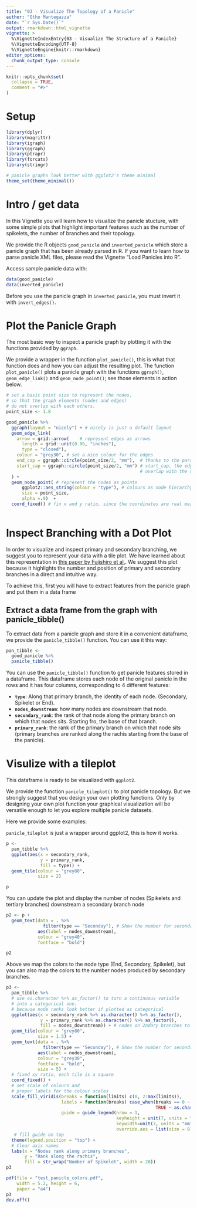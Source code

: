 ```yaml
---
title: "03 - Visualize The Topology of a Panicle"
author: "Otho Mantegazza"
date: "`r Sys.Date()`"
output: rmarkdown::html_vignette
vignette: >
  %\VignetteIndexEntry{03 - Visualize The Structure of a Panicle}
  %\VignetteEncoding{UTF-8}
  %\VignetteEngine{knitr::rmarkdown}
editor_options:
  chunk_output_type: console
---
```


```r
knitr::opts_chunk$set(
  collapse = TRUE,
  comment = "#>"
)
```

# Setup

```r
library(dplyr)
library(magrittr)
library(igraph)
library(ggraph)
library(ptrapr)
library(forcats)
library(stringr)

# panicle graphs look better with ggplot2's theme minimal
theme_set(theme_minimal())
```

# Intro / get data

In this Vignette you will learn how to visualize the panicle stucture, with some simple plots that highlight important features such as the number of spikelets, the number of branches and their topology.

We provide the R objects `good_panicle` and `inverted_panicle` which store a panicle graph that has been already parsed in R. If you want to learn how to parse panicle XML files, please read the Vignette "Load Panicles into R".

Access sample panicle data with:

```r
data(good_panicle)
data(inverted_panicle)
```

Before you use the panicle graph in `inverted_panicle`, you must invert it with `invert_edges()`.

# Plot the Panicle Graph

The most basic way to inspect a panicle graph by plotting it with the functions provided by `ggraph`.

We provide a wrapper in the function `plot_panicle()`, this is what that function does and how you can adjust the resulting plot. The function `plot_panicle()` plots a panicle graph with the functions `ggraph()`, `geom_edge_link()` and `geom_node_point()`; see those elements in action below.

```r
# set a basic point size to represent the nodes,
# so that the graph elements (nodes and edges)
# do not overlap with each others.
point_size <- 1.8

good_panicle %>% 
  ggraph(layout = "nicely") + # nicely is just a default layout
  geom_edge_link(
    arrow = grid::arrow(    # represent edges as arrows
      length = grid::unit(0.06, "inches"),
      type = "closed"),
    colour = "grey30", # set a nice colour for the edges
    end_cap = ggraph::circle(point_size/2, "mm"),  # thanks to the parameters end_cap and
    start_cap = ggraph::circle(point_size/2, "mm") # start_cap, the edge arrows do not 
                                                   # overlap with the nodes
  ) +
  geom_node_point( # represent the nodes as points
      ggplot2::aes_string(colour = "type"), # colours as node hierarchy (primary etc.)
      size = point_size,
      alpha =.9)  +
  coord_fixed() # fix x and y ratio, since the coordinates are real measurements
  
```


# Inspect Branching with a Dot Plot

In order to visualize and inspect primary and secondary branching, we suggest you to represent your data with a tile plot. We have learned about this representation in [this paper by Fujishiro et al.](https://www.nature.com/articles/s41598-018-30395-9). We suggest this plot because it highlights the number and position of primary and secondary branches in a direct and intuitive way.

To achieve this, first you will have to extract features from the panicle graph and put them in a data frame

## Extract a data frame from the graph with panicle_tibble()

To extract data from a panicle graph and store it in a convenient dataframe, we provide the `panicle_tibble()` function. You can use it this way:

```r
pan_tibble <- 
  good_panicle %>%
  panicle_tibble()
```

You can use the `panicle_tibble()` function to get panicle features stored in a dataframe. This dataframe stores each node of the original panicle in the rows and it has four columns, corresponding to 4 different features:

- **`type`**: Along that primary branch, the identity of each node. (Secondary, Spikelet or End).
- **`nodes_downstream`**: how many nodes are downstream that node.
- **`secondary_rank`**: the rank of that node along the primary branch on which that nodes sits. Starting fro, the base of that branch.
- **`primary_rank`**: the rank of the primary branch on which that node sits (primary branches are ranked along the rachis starting from the base of the panicle).

# Visulize with a tileplot

This dataframe is ready to be visualized with `ggplot2`.

We provide the function `panicle_tileplot()` to plot panicle topology. But we strongly suggest that you design your own plotting functions. Only by designing your own plot function your graphical visualization will be versatile enough to let you explore multiple panicle datasets.

Here we provide some examples:

`panicle_tileplot` is just a wrapper around ggplot2, this is how it works.

```r
p <- 
  pan_tibble %>% 
  ggplot(aes(x = secondary_rank,
             y = primary_rank,
             fill = type)) +
  geom_tile(colour = "grey80",
            size = 2) 

p
```

You can update the plot and display the number of nodes (Spikelets and tertiary branches) downstream a secondary branch node 

```r
p2 <- p +
  geom_text(data = . %>% 
              filter(type == "Seconday"), # Show the number for secondary nodes
            aes(label = nodes_downstream),
            colour = "grey40",
            fontface = "bold")

p2
```

Above we map the colors to the node type (End, Secondary, Spikelet), but you can also map the colors to the number nodes produced by secondary branches.

```r
p3 <- 
  pan_tibble %>% 
  # use as.character %>% as_factor() to turn a continuous variable
  # into a categorical one.
  # because node ranks look better if plotted as categorical
  ggplot(aes(x = secondary_rank %>% as.character() %>% as_factor(),
             y = primary_rank %>% as.character() %>% as_factor(),
             fill = nodes_downstream)) + # nodes on 2ndary branches to fill colours
  geom_tile(colour = "grey80",
            size = 1.5) +
  geom_text(data = . %>% 
              filter(type == "Seconday"), # Show the number for secondary nodes
            aes(label = nodes_downstream),
            colour = "grey30",
            fontface = "bold",
            size = 5) +
  # fixed xy ratio, each tile is a square
  coord_fixed() +
  # set scale of colours and
  # proper labels for the colour scales
  scale_fill_viridis(breaks = function(limits) c(0, 2:max(limits)), 
                     labels = function(breaks) case_when(breaks == 0 ~ "1\n[Spikelet]",
                                                         TRUE ~ as.character(breaks)),
                     guide = guide_legend(nrow = 1, 
                                          keyheight = unit(7, units = "mm"),
                                          keywidth=unit(7, units = "mm"),
                                          override.aes = list(size = 0))) +
   # fill guide on top
  theme(legend.position = "top") +
  # Clear axis names
  labs(x = "Nodes rank along primary branches",
       y = "Rank along the rachis",
       fill = str_wrap("Number of Spikelet", width = 20))
p3
```

```r
pdf(file = "test_panicle_colors.pdf",
    width = 5.2, height = 6,
    paper = "a4")
p3 
dev.off()
```

